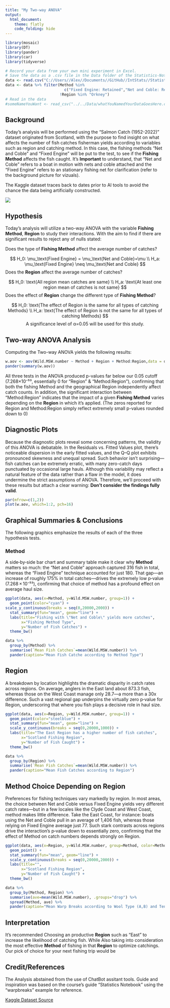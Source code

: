 ```yaml
---
title: "My Two-way ANOVA"
output: 
  html_document:
    theme: flatly
    code_folding: hide
---
```


```r
library(mosaic)
library(DT)
library(pander)
library(car)
library(tidyverse)

# Record your data from your own mini experiment in Excel.
# Save the data as a .csv file in the Data folder of the Statistics-Notebook.
data <- read.csv("C://Users//Alex//Documents//GitHub//IntStats//Statistics-Notebook-master//Analyses//ANOVA//SalmonandSeaTroutNets1952-2022.csv")
data <- data %>% filter(Method %in% 
                          c("Fixed Engine: Retained","Net and Coble: Retained"),
                        !Region %in% "Orkney")
# Read in the data
#someNameYouWant <- read_csv("../../Data/whatYouNamedYourDataGoesHere.csv") 
```

## Background

Today's analysis will be performed using the "Salmon Catch (1952-2022)" dataset originated from Scotland, with the purpose to find insight on what affects the number of fish catches fisherman yields according to variables such as region and catching method. In this case, the fishing methods “Net and Coble" and "Fixed Engine” will be put to the test, to see if the __Fishing Method__ affects the fish caught. It's __Important__ to understand, that “Net and Coble" refers to a boat in motion with nets and coble attached and the "Fixed Engine” refers to an stationary fishing net for clarification (refer to the background picture for vizuals).

The Kaggle dataset traces back to dates prior to AI tools to avoid the chance the data being artificially constructed. 

![](images/clipboard-3488378682.png)

## Hypothesis

Today's analysis will utilize a two-way ANOVA with the variable __Fishing Method__, __Region__ to study their interactions. With the aim to find if there are significant results to reject any of nulls stated:

Does the type of __Fishing Method__ affect the average number of catches? 

$$
H_0: \mu_\text{Fixed Engine} = \mu_\text{Net and Coble}=\mu \\
H_a: \mu_\text{Fixed Engine} \neq \mu_\text{Net and Coble}
$$
Does the __Region__ affect the average number of catches? 

$$
H_0: \text{All region mean catches are same} \\
H_a: \text{At least one region mean of catches is not same}
$$
Does the effect of __Region__ change the different type of __Fishing Method__?

$$
H_0: \text{The effect of Region is the same for all types of catching Methods} \\
H_a: \text{The effect of Region is not the same for all types of catching Methods}
$$
$$
\text{A significance level of α=0.05 will be used for this study.}
$$

## Two-way ANOVA Analysis

Computing the Two-way ANOVA yields the following results:

```r
w.aov <- aov(Wild.MSW.number ~ Method + Region + Method:Region,data = data)
pander(summary(w.aov))
```

All three tests in the ANOVA produced p-values far below our 0.05 cutoff (7.268×10⁻⁵³, essentially 0 for "Region" & "Method:Region"), confirming that both the fishing Method and the geographical Region independently affect catch counts. In addition, the significant interaction between  "Method:Region" indicates that the impact of a given __Fishing Method__ varies depending on the __Region__ in which it’s applied. (The zeros reported for Region and Method:Region simply reflect extremely small p-values rounded down to 0)

## Diagnostic Plots

Because the diagnostic plots reveal some concerning patterns, the validity of this ANOVA is debatable. In the Residuals vs. Fitted Values plot, there’s noticeable dispersion in the early fitted values, and the Q–Q plot exhibits pronounced skewness and unequal spread. Such behavior isn’t surprising—fish catches can be extremely erratic, with many zero-catch days punctuated by occasional large hauls. Although this variability may reflect a natural feature of the data rather than a flaw in the model, it does undermine the strict assumptions of ANOVA. Therefore, we’ll proceed with these results but attach a clear warning: __Don’t consider the findings fully valid__.

```r
par(mfrow=c(1,2))
plot(w.aov, which=1:2, pch=16)
```

## Graphical Summaries & Conclusions

The following graphics emphasize the results of each of the three hypothesis tests.

### Method

A side‑by‑side bar chart and summary table make it clear why __Method__ matters so much: the “Net and Coble” approach captured 316 fish in total, whereas the “Fixed Engine” technique accounted for just 180. That gap—an increase of roughly 175% in total catches—drives the extremely low p‑value (7.268 × 10⁻⁵³), confirming that choice of method has a profound effect on average haul size.

```r
ggplot(data, aes(x=Method, y=Wild.MSW.number, group=1)) +
  geom_point(color="cyan") +
scale_y_continuous(breaks = seq(0,20000,2000)) +
  stat_summary(fun="mean", geom="line") +
  labs(title="Fishing with \"Net and Coble\" yields more catches", 
       x="Fishing Method Type", 
       y="Number of Fish Catches") +
  theme_bw()
```
 

```r
data %>%
  group_by(Method) %>%
  summarise(`Mean Fish Catches`=mean(Wild.MSW.number)) %>%
  pander(caption="Mean Fish Catche according to Method Type")
```

## Region

A breakdown by location highlights the dramatic disparity in catch rates across regions. On average, anglers in the East land about 873.3 fish, whereas those on the West Coast manage only 28.7—a more than a 30x difference. Such a vast regional gap underpins the virtually zero p‑value for Region, underscoring that where you fish plays a decisive role in haul size. 

```r
ggplot(data, aes(x=Region, y=Wild.MSW.number, group=1)) +
  geom_point(color="steelblue") +
  stat_summary(fun="mean", geom="line") +
  scale_y_continuous(breaks = seq(0,20000,1000)) +
  labs(title="The East Region has a higher number of fish catches", 
       x="Scotland Fishing Region", 
       y="Number of Fish Caught") +
  theme_bw()
```

```r
data %>%
  group_by(Region) %>%
  summarise(`Mean Fish Catches`=mean(Wild.MSW.number)) %>%
  pander(caption="Mean Fish Catches according to Region")
```

## Method Choice Depending on Region

Preferences for fishing techniques vary markedly by region. In most areas, the choice between Net and Coble versus Fixed Engine yields very different catch rates—but in a few locales like the Clyde Coast and West Coast, method makes little difference. Take the East Coast, for instance: boats using the Net and Coble pull in an average of 1,406 fish, whereas those relying on Fixed Engine average just 77. Such stark contrasts across regions drive the interaction’s p‑value down to essentially zero, confirming that the effect of Method on catch numbers depends strongly on Region. 

```r
ggplot(data, aes(x=Region, y=Wild.MSW.number, group=Method, color=Method)) +
  geom_point() +
  stat_summary(fun="mean", geom="line") +
  scale_y_continuous(breaks = seq(0,20000,2000)) +
  labs(title="", 
       x="Scotland Fishing Region", 
       y="Number of Fish Caught") +
  theme_bw()
```

```r
data %>%
  group_by(Method, Region) %>%
  summarise(ave=mean(Wild.MSW.number), .groups="drop") %>%
  spread(Method, ave) %>%
  pander(caption="Mean Warp Breaks according to Wool Type (A,B) and Tension Level (Low, Medium, High)")
```

## Interpretation

It's recommended Choosing an productive __Region__ such as "East" to increase the likelihood of catching fish. While Also taking into consideration the most effective __Method__ of fishing in that __Region__ to optimize catchings. Our pick of choice for your next fishing trip would be 

## Credit/References

The Analysis abstained from the use of ChatBot assitant tools. Guide and inspiration was based on the course's guide "Statistics Notebook" using the "warpbreaks" example for reference.

[Kaggle Dataset Source](https://www.kaggle.com/datasets/mikhail1681/salmon-catch-statistics-for-scotland-19522022)


```{=html}
<!-- Instructions:

Perform your own mini experiment using two factors that each have at least two levels. Analyze your data using a two-way ANOVA.

Studying reaction time is recommended because the data is quickly collected.

While you should use the warpbreaks example analyses as your guide on how to properly complete this analysis, you should also be creative in your final delivery of this analysis. If you copy the format and approach of the example analyses, be sure to give credit in your document to these example analyses. You could write something like, "This work is modeled after the [warpbreaks](https://byuistats.github.io/Statistics-Notebook/Analyses/ANOVA/Examples/warpbreaksTwoWayANOVA.html) analysis." Whatever you do, DO NOT use any of the written statements from the example analyses in your analysis unless you quote them directly and give credit. Using someone else's writing as your own without giving credit to the original author is plagiarism and is an Honor Code Violation. So do your own work. Plus, the more you try to write things in your own words, the more you will learn. Also, note that there aren't really any "rules" about exactly how your document should be organized. So be creative and organize your file in a way that makes sense to you, but still has all important elements.

-->
```
